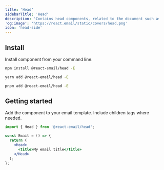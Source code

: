 ```yaml
---
title: 'Head'
sidebarTitle: 'Head'
description: 'Contains head components, related to the document such as style and meta elements.'
'og:image': 'https://react.email/static/covers/head.png'
icon: 'head-side'
---
```


## Install

Install component from your command line.

<CodeGroup>

```sh npm
npm install @react-email/head -E
```

```sh yarn
yarn add @react-email/head -E
```

```sh pnpm
pnpm add @react-email/head -E
```

</CodeGroup>

## Getting started

Add the component to your email template. Include children tags where needed.

```jsx
import { Head } from '@react-email/head';

const Email = () => {
  return (
    <Head>
      <title>My email title</title>
    </Head>
  );
};
```

<Snippet file="support.mdx" />
